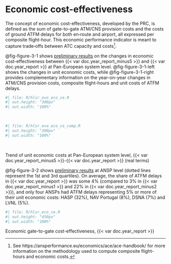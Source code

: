 # Economic cost-effectiveness {#sec-economic}

The concept of economic cost-effectiveness, developed by the PRC, is defined as the sum of gate-to-gate ATM/CNS provision costs and the costs of ground ATFM delays for both en‐route and airport, all expressed per composite flight-hour. This economic performance indicator is meant to capture trade‐offs between ATC capacity and costs[^economic-cost-effectiveness-1].

[^economic-cost-effectiveness-1]: See https://ansperformance.eu/economics/ace/ace-handbook/ for more information on the methodology used to compute composite flight-hours and economic costs.

@fig-figure-3-1 shows [preliminary results]{.underline} on the changes in economic cost-effectiveness between {{< var doc.year_report_minus5 >}} and {{< var doc.year_report >}} at Pan-European system level. @fig-figure-3-1-left shows the changes in unit economic costs, while @fig-figure-3-1-right provides complementary information on the year-on-year changes in ATM/CNS provision costs, composite flight-hours and unit costs of ATFM delays.

::: {#fig-figure-3-1 layout-ncol="2"}
::: {#fig-figure-3-1-left}

```r
#| file: R/hlsr_evo_eco_ce.R
#| out.height: "300px"
#| out.width: "100%"
```
&nbsp;
:::

::: {#fig-figure-3-1-right}
```r
#| file: R/hlsr_evo_eco_ce_comp.R
#| out.height: "300px"
#| out.width: "100%"
```
&nbsp;
:::
Trend of unit economic costs at Pan-European system level, {{< var doc.year_report_minus5 >}}-{{< var doc.year_report >}} (real terms)
:::

@fig-figure-3-2 shows [preliminary results]{.underline} at ANSP level (dotted lines represent the 1st and 3rd quartiles). On average, the share of ATFM delays in {{< var doc.year_report >}} was some 4% (compared to 3% in {{< var doc.year_report_minus1 >}} and 22% in {{< var doc.year_report_minus2 >}}), and only four ANSPs had ATFM delays representing 5% or more of their unit economic costs: HASP (32%), NAV Portugal (8%), DSNA (7%) and LVNL (5%).

::: {#fig-figure-3-2}
```r
#| file: R/hlsr_eco_ce.R
#| out.height: "450px"
#| out.width: "100%"
```
Economic gate-to-gate cost-effectiveness, {{< var doc.year_report >}}
:::


